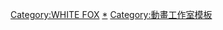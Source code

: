 {{Navbox
|name = WHITE FOX
|title = [[WHITE FOX]]
|titlestyle = background:skyblue
|groupstyle = background:#d0e5f5
|bodyclass = hlist hlist-hyphen
|group1 = 電視動畫
|list1 = 
* [[花冠之淚]]
* [[刀语]]
* [[命運石之門]]
* [[軍火女王|軍火-{}-女王]]
* [[軍火女王|軍火-{}-女王 PERFECT ORDER]]
* [[打工吧！魔王大人]]
* [[超級索尼子 (動畫)|超級索尼子]]
* [[請問您今天要來點兔子嗎？]]
* [[斬！赤紅之瞳|斬-{！}-赤紅之瞳]]
* [[請問您今天要來點兔子嗎？|請問您今天要來點兔子嗎？？]]
* [[傳頌之物 虛偽的假面|-{zh-cn:传颂之物;zh-hk:傳頌之物;zh-tw:受讚頌者;}- 虛偽的假面]]
* [[Re:從零開始的異世界生活 (動畫)|Re:從零開始的異世界生活]]
* [[神裝少女小纏]]
* [[從零開始的魔法書]]
* [[少女終末旅行]]
* [[命運石之門0]]
* [[哥布林殺手]]
* [[平凡職業造就世界最強]]
* [[這個勇者明明超TUEEE卻過度謹慎|慎重勇者～這個勇者明明超TUEEE卻過度謹慎～]]
* [[Re:從零開始的異世界生活 (動畫)|Re:從零開始的異世界生活 2nd season]]
* [[傳頌之物 二人的白皇|-{zh-cn:传颂之物;zh-hk:傳頌之物;zh-tw:受讚頌者;}- 二人的白皇]]
|group2 = 劇場版動畫
|list2 = 
* [[命運石之門 負荷領域的既視感]]
* [[PEACE MAKER鐵]]
|group3 = OVA
|list3 = 
* [[Re:從零開始的異世界生活 (動畫)|Re:從零開始的異世界生活 Memory Snow]]
* [[Re:從零開始的異世界生活 (動畫)|Re:從零開始的異世界生活 冰結之絆]]
* [[哥布林殺手|哥布林殺手 -GOBLIN'S CROWN-]]
}}<includeonly>
[[Category:WHITE FOX]]
</includeonly><noinclude>
[[Category:WHITE FOX|*]]
[[Category:動畫工作室模板]]
</noinclude>
